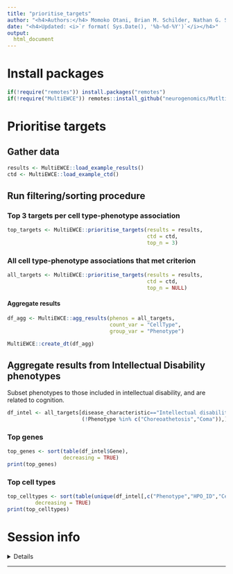 ```yaml
---
title: "prioritise_targets"
author: "<h4>Authors:</h4> Momoko Otani, Brian M. Schilder, Nathan G. Skene"
date: "<h4>Updated: <i>`r format( Sys.Date(), '%b-%d-%Y')`</i></h4>"
output:
  html_document
---
```


# Install packages

```r
if(!require("remotes")) install.packages("remotes") 
if(!require("MultiEWCE")) remotes::install_github("neurogenomics/MutltiEWCE")
```

# Prioritise targets

## Gather data

```r
results <- MultiEWCE::load_example_results()
ctd <- MultiEWCE::load_example_ctd()
```

## Run filtering/sorting procedure

### Top 3 targets per cell type-phenotype association

```r
top_targets <- MultiEWCE::prioritise_targets(results = results,
                                             ctd = ctd,
                                             top_n = 3)
```

### All  cell type-phenotype associations that met criterion

```r
all_targets <- MultiEWCE::prioritise_targets(results = results,
                                             ctd = ctd, 
                                             top_n = NULL)
```

#### Aggregate results

```r
df_agg <- MultiEWCE::agg_results(phenos = all_targets,
                                 count_var = "CellType", 
                                 group_var = "Phenotype")

MultiEWCE::create_dt(df_agg)
```

## Aggregate results from Intellectual Disability phenotypes

Subset phenotypes to those included in intellectual disability, 
and are related to cognition.

```r
df_intel <- all_targets[disease_characteristic=="Intellectual disability" &
                        (!Phenotype %in% c("Choreoathetosis","Coma")),]
```

### Top genes

```r
top_genes <- sort(table(df_intel$Gene),
                  decreasing = TRUE)
print(top_genes)
```

### Top cell types

```r
top_celltypes <- sort(table(unique(df_intel[,c("Phenotype","HPO_ID","CellType")])$CellType),
         decreasing = TRUE)
print(top_celltypes)
```


# Session info

<details>
```r
utils::sessionInfo()
```
</details>
<hr>